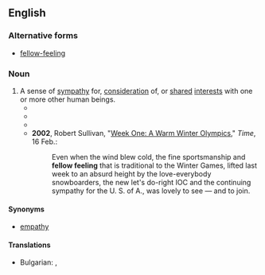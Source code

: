 {{also|fellow-feeling}}
==English==

===Alternative forms===
* [[fellow-feeling]]

===Noun===
{{en-noun|-|s}}

# A sense of [[sympathy]] for, [[consideration]] of, or [[shared]] [[interest]]s with one or more other human beings.
#* {{quote-book|en|year=1817|author={{w|Samuel Taylor Coleridge}}|title=Biographia Literaria|chapter=2|passage=[I]s the character and property of the man, who labours for our intellectual pleasures, less entitled to a share of our '''fellow feeling''', than that of the wine-merchant or milliner?}}
#* {{RQ:Melville Confidence-Man|chapter=43|passage="[H]ow kindly we reciprocate each other's little delicacies, don't we? What better proof, now, that we are kind, considerate fellows, with responsive '''fellow-feelings'''—eh, barber?"}}
#* {{quote-book|en|year=1917|author={{w|John Galsworthy}}|title=Beyond|chapter=15|passage=But, mixed with her rage, a sort of unwilling compassion and '''fellow feeling''' kept rising for that girl, that silly, sugar-plum girl, brought to such a pass by—her husband.}}
#* '''2002''', Robert Sullivan, "[https://web.archive.org/web/20101022103525/http://www.time.com/time/arts/article/0,8599,203479,00.html Week One: A Warm Winter Olympics]," ''Time'', 16 Feb.:
#*: Even when the wind blew cold, the fine sportsmanship and '''fellow feeling''' that is traditional to the Winter Games, lifted last week to an absurd height by the love-everybody snowboarders, the new let's do-right IOC and the continuing sympathy for the U. S. of A., was lovely to see — and to join.

====Synonyms====
* [[empathy]]

====Translations====
{{trans-top|A sense of [[sympathy]]}}
* Bulgarian: {{t+|bg|симпатия|f}}, {{t+|bg|разбирателство|n}}
{{trans-mid}}
{{trans-bottom}}